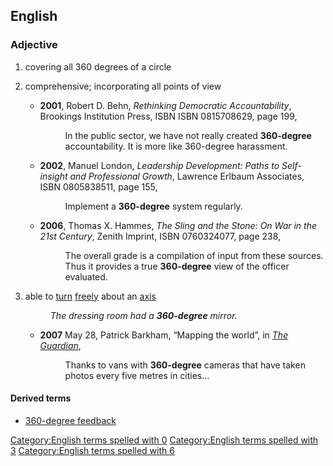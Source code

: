 ==English==

===Adjective===
{{en-adj|-|head=[[360]]-[[degree]]}}

# covering all 360 degrees of a circle
# {{context|by extension|lang=en}} comprehensive; incorporating all points of view
#* '''2001''', Robert D. Behn, ''Rethinking Democratic Accountability'', Brookings Institution Press, ISBN ISBN 0815708629, page 199,
#*: In the public sector, we have not really created '''360-degree''' accountability. It is more like 360-degree harassment.
#* '''2002''', Manuel London, ''Leadership Development: Paths to Self-insight and Professional Growth'', Lawrence Erlbaum Associates, ISBN 0805838511, page 155,
#*: Implement a '''360-degree''' system regularly.
#* '''2006''', Thomas X. Hammes, ''The Sling and the Stone: On War in the 21st Century'', Zenith Imprint, ISBN 0760324077, page 238,
#*: The overall grade is a compilation of input from these sources. Thus it provides a true '''360-degree''' view of the officer evaluated.
# able to [[turn]] [[freely]] about an [[axis]]
#: ''The dressing room had a '''360-degree''' mirror.''
#* '''2007''' May 28, Patrick Barkham, “Mapping the world”, in ''[[w:The Guardian|The Guardian]]'',
#*: Thanks to vans with '''360-degree''' cameras that have taken photos every five metres in cities...

====Derived terms====
* [[360-degree feedback]]
[[Category:English terms spelled with 0]]

[[Category:English terms spelled with 3]]

[[Category:English terms spelled with 6]]
